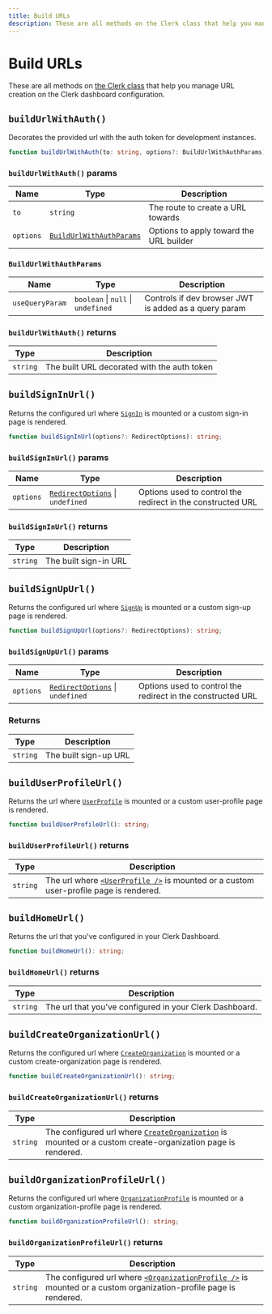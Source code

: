 ```yaml
---
title: Build URLs
description: These are all methods on the Clerk class that help you manage URL creation on the Clerk dashboard configuration.
---
```


# Build URLs

These are all methods on [the Clerk class](/docs/references/javascript/clerk/clerk) that help you manage URL creation on the Clerk dashboard configuration.

## `buildUrlWithAuth()`

Decorates the provided url with the auth token for development instances.

```typescript
function buildUrlWithAuth(to: string, options?: BuildUrlWithAuthParams): string;
```

### `buildUrlWithAuth()` params

| Name | Type | Description |
| --- | --- | --- |
| `to` | `string` | The route to create a URL towards |
| `options` | [`BuildUrlWithAuthParams`](#build-url-with-auth-params) | Options to apply toward the URL builder |

### `BuildUrlWithAuthParams`

| Name | Type | Description |
| --- | --- | --- |
| `useQueryParam` | `boolean` \| `null` \| `undefined` | Controls if dev browser JWT is added as a query param |

### `buildUrlWithAuth()` returns

| Type | Description |
| --- | --- |
| `string` | The built URL decorated with the auth token |

## `buildSignInUrl()`

Returns the configured url where [`SignIn`](/docs/references/javascript/clerk/sign-in) is mounted or a custom sign-in page is rendered.

```typescript
function buildSignInUrl(options?: RedirectOptions): string;
```

### `buildSignInUrl()` params

| Name | Type | Description |
| --- | --- | --- |
| `options` | [`RedirectOptions`](/docs/references/javascript/types/redirect-options) \| `undefined` | Options used to control the redirect in the constructed URL |

### `buildSignInUrl()` returns

| Type | Description |
| --- | --- |
| `string` | The built sign-in URL |

## `buildSignUpUrl()`

Returns the configured url where [`SignUp`](/docs/references/javascript/clerk/sign-up) is mounted or a custom sign-up page is rendered.

```typescript
function buildSignUpUrl(options?: RedirectOptions): string;
```

### `buildSignUpUrl()` params

| Name | Type | Description |
| --- | --- | --- |
| `options` | [`RedirectOptions`](/docs/references/javascript/types/redirect-options) \| `undefined` | Options used to control the redirect in the constructed URL |

### Returns

| Type | Description |
| --- | --- |
| `string` | The built sign-up URL |

## `buildUserProfileUrl()`

Returns the url where [`UserProfile`](/docs/references/javascript/clerk/user-profile) is mounted or a custom user-profile page is rendered.

```typescript
function buildUserProfileUrl(): string;
```

### `buildUserProfileUrl()` returns

| Type | Description |
| --- | --- |
| `string` | The url where [`<UserProfile />`](/docs/components/user/user-profile) is mounted or a custom user-profile page is rendered. |

## `buildHomeUrl()`

Returns the url that you've configured in your Clerk Dashboard.

```typescript
function buildHomeUrl(): string;
```

### `buildHomeUrl()` returns

| Type | Description |
| --- | --- |
| `string` | The url that you've configured in your Clerk Dashboard. |

## `buildCreateOrganizationUrl()`

Returns the configured url where [`CreateOrganization`](/docs/references/javascript/clerk/create-organization) is mounted or a custom create-organization page is rendered.

```typescript
function buildCreateOrganizationUrl(): string;
```

### `buildCreateOrganizationUrl()` returns

| Type | Description |
| --- | --- |
| `string` | The configured url where [`CreateOrganization`](/docs/references/javascript/clerk/create-organization) is mounted or a custom create-organization page is rendered. |

## `buildOrganizationProfileUrl()`

Returns the configured url where [`OrganizationProfile`](/docs/references/javascript/clerk/organization-profile) is mounted or a custom organization-profile page is rendered.

```typescript
function buildOrganizationProfileUrl(): string;
```

### `buildOrganizationProfileUrl()` returns

| Type | Description |
| --- | --- |
| `string` | The configured url where [`<OrganizationProfile />`](/docs/components/organization/organization-profile) is mounted or a custom organization-profile page is rendered. |
